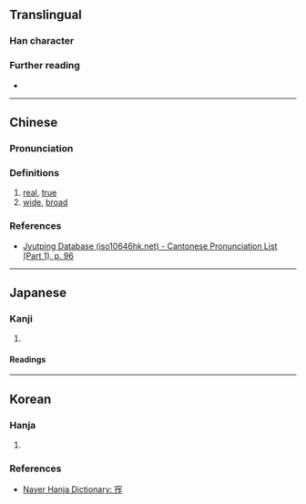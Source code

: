 {{character info}}
==Translingual==

===Han character===
{{Han char|rn=40|rad=宀|as=07|sn=10|four=|canj=JOOS|ids=⿱宀作}}

===Further reading===
* {{Han ref|kx=0286.090|dkj=07162|dj=0565.050|hdz=20933.080|uh=5BB1|ud=23473}}

----

==Chinese==
{{zh-forms}}

===Pronunciation===
{{zh-pron
|m=zhà
|c=zaa6
|mc=y
|oc=y
|cat=a
}}

===Definitions===
{{head|zh|Han character}}

# [[real]], [[true]]
# [[wide]], [[broad]]

===References===
* [http://www.iso10646hk.net/jp/document/download.jsp Jyutping Database (iso10646hk.net) - Cantonese Pronunciation List (Part 1), p. 96]

----

==Japanese==

===Kanji===
{{ja-kanji|grade=|rs=宀07}}

# {{rfdef|ja|sort=宀07}}

====Readings====
{{ja-readings
|on=さ,じゃ
|kun=ひろい
}}

----

==Korean==

===Hanja===
{{ko-hanja|너그럽다|너그러울|자}}

# {{rfdef|ko|sort=宀07}}

===References===
* [https://hanja.dict.naver.com/hanja?q=宱 Naver Hanja Dictionary: 宱]